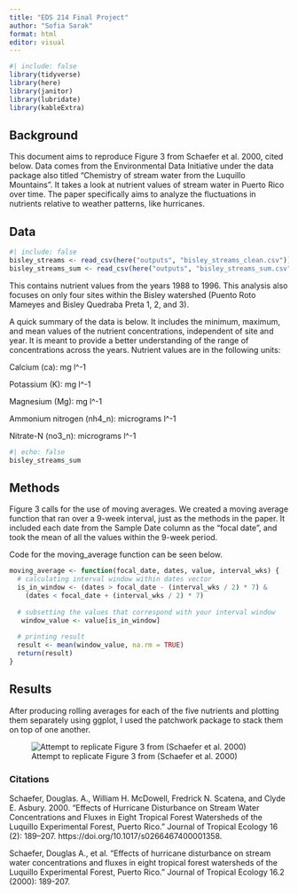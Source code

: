 ```yaml
---
title: "EDS 214 Final Project"
author: "Sofia Sarak"
format: html
editor: visual
---
```


```r
#| include: false
library(tidyverse)
library(here)
library(janitor)
library(lubridate)
library(kableExtra)
```

## Background

This document aims to reproduce Figure 3 from Schaefer et al. 2000, cited below. Data comes from the Environmental Data Initiative under the data package also titled "Chemistry of stream water from the Luquillo Mountains". It takes a look at nutrient values of stream water in Puerto Rico over time. The paper specifically aims to analyze the fluctuations in nutrients relative to weather patterns, like hurricanes.

## Data

```r
#| include: false
bisley_streams <- read_csv(here("outputs", "bisley_streams_clean.csv"))
bisley_streams_sum <- read_csv(here("outputs", "bisley_streams_sum.csv"))
```

This contains nutrient values from the years 1988 to 1996. This analysis also focuses on only four sites within the Bisley watershed (Puento Roto Mameyes and Bisley Quedraba Preta 1, 2, and 3).

A quick summary of the data is below. It includes the minimum, maximum, and mean values of the nutrient concentrations, independent of site and year. It is meant to provide a better understanding of the range of concentrations across the years. Nutrient values are in the following units:

Calcium (ca): mg l\^-1

Potassium (K): mg l\^-1

Magnesium (Mg): mg l\^-1

Ammonium nitrogen (nh4_n): micrograms l\^-1

Nitrate-N (no3_n): micrograms l\^-1

```r
#| echo: false
bisley_streams_sum 
```

## Methods

Figure 3 calls for the use of moving averages. We created a moving average function that ran over a 9-week interval, just as the methods in the paper. It included each date from the Sample Date column as the "focal date", and took the mean of all the values within the 9-week period.

Code for the moving_average function can be seen below.

```r
moving_average <- function(focal_date, dates, value, interval_wks) {
  # calculating interval window within dates vector
  is_in_window <- (dates > focal_date - (interval_wks / 2) * 7) &
    (dates < focal_date + (interval_wks / 2) * 7)
  
  # subsetting the values that correspond with your interval window
   window_value <- value[is_in_window]
   
  # printing result
  result <- mean(window_value, na.rm = TRUE)
  return(result)
}
```

## Results

After producing rolling averages for each of the five nutrients and plotting them separately using ggplot, I used the patchwork package to stack them on top of one another.

![Attempt to replicate Figure 3 from (Schaefer et al. 2000)](images/final-03.png)

### Citations


Schaefer, Douglas. A., William H. McDowell, Fredrick N. Scatena, and Clyde E. Asbury. 2000. “Effects of Hurricane Disturbance on Stream Water Concentrations and Fluxes in Eight Tropical Forest Watersheds of the Luquillo Experimental Forest, Puerto Rico.” Journal of Tropical Ecology 16 (2): 189–207. https://doi.org/10.1017/s0266467400001358.

Schaefer, Douglas A., et al. "Effects of hurricane disturbance on stream water concentrations and fluxes in eight tropical forest watersheds of the Luquillo Experimental Forest, Puerto Rico." Journal of Tropical Ecology 16.2 (2000): 189-207.


